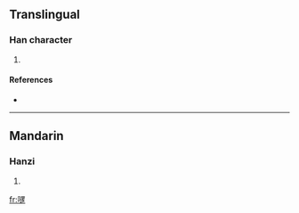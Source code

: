 ==Translingual==

===Han character===
{{Han char|rn=30|rad=口|as=14|sn=17|four=|canj=口卜田人 (RYWO)}}

# {{defn|Han|sort=口14}}

====References====
* {{Han ref|kx=0215.051|hdz=10696.151|uh=56BA|ud=22202}}

----

==Mandarin==

===Hanzi===
{{cmn-hanzi|pin=[[tà]] ([[ta4]])|wg=t'a<sup>4</sup>}}

# {{defn|Mandarin|sort=口14}}

[[fr:嚺]]